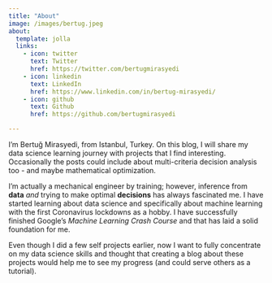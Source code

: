 ```yaml
---
title: "About"
image: /images/bertug.jpeg
about:
  template: jolla
  links:
    - icon: twitter
      text: Twitter
      href: https://twitter.com/bertugmirasyedi
    - icon: linkedin
      text: LinkedIn
      href: https://www.linkedin.com/in/bertug-mirasyedi/
    - icon: github
      text: Github
      href: https://github.com/bertugmirasyedi

---
```


 I'm Bertuğ Mirasyedi, from Istanbul, Turkey. On this blog, I will share my data science learning journey with projects that I find interesting. Occasionally the posts could include about multi-criteria decision analysis too - and maybe mathematical optimization. 

I'm actually a mechanical engineer by training; however, inference from **data** *and* trying to make optimal **decisions** has always fascinated me. I have started learning about data science and specifically about machine learning with the first Coronavirus lockdowns as a hobby. I have successfully finished Google's *Machine Learning Crash Course* and that has laid a solid foundation for me.

Even though I did a few self projects earlier, now I want to fully concentrate on my data science skills and thought that creating a blog about these projects would help me to see my progress (and could serve others as a tutorial).